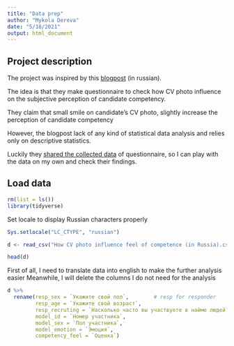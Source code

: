 ```yaml
---
title: "Data prep"
author: "Mykola Dereva"
date: "5/18/2021"
output: html_document
---
```


## Project description

The project was inspired by this [blogpost](https://habr.com/ru/company/yandex_praktikum/blog/557256/) (in russian).

The idea is that they make questionnaire to check how CV photo influence on the subjective perception of candidate competency.

They claim that small smile on candidate's CV photo, slightly increase the perception of candidate competency

However, the blogpost lack of any kind of statistical data analysis and relies only on descriptive statistics.

Luckily they [shared the collected data](https://docs.google.com/spreadsheets/d/1QJbmdpYDQz5mpiqyg08Z5RuP--2q2m893to401wUbi0/edit#gid=41231417) of questionnaire, so I can play with the data on my own and check their findings.

## Load data

```r
rm(list = ls())
library(tidyverse)
```

Set locale to display Russian characters properly

```r
Sys.setlocale("LC_CTYPE", "russian")
```

```r
d <- read_csv("How CV photo influence feel of competence (in Russia).csv")
```

```r
head(d)
```

First of all, I need to translate data into english to make the further analysis easier Meanwhile, I will delete the columns I do not need for the analysis

```r
d %>% 
  rename(resp_sex = `Укажите свой пол`,        # resp for responder
         resp_age = `Укажите свой возраст`,
         resp_recruting = `Насколько часто вы участвуете в найме людей?`,
         model_id = `Номер участника`,
         model_sex = `Пол участника`,
         model_emotion = `Эмоция`,
         competency_feel = `Оценка`)
```
